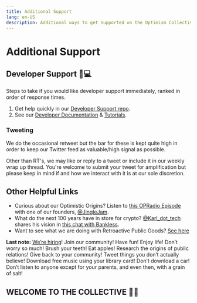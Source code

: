 ```yaml
---
title: Additional Support
lang: en-US
description: Additional ways to get supported on the Optimism Collective.
---
```


# Additional Support

## Developer Support 🙋💻

Steps to take if you would like developer support immediately, ranked in order of response times. 

1. Get help quickly in our [Developer Support repo](https://github.com/ethereum-optimism/developers/discussions).
1. See our [Developer Documentation](https://docs.optimism.io/) & [Tutorials](https://github.com/ethereum-optimism/optimism-tutorial).

### Tweeting

We do the occasional retweet but the bar for these is kept quite high in order to keep our Twitter feed as valuable/high signal as possible. 

Other than RT's, we may like or reply to a tweet or include it in our weekly wrap up thread. 
You're welcome to submit your tweet for amplification but please keep in mind if and how we interact with it is at our sole discretion.
 
## Other Helpful Links

* Curious about our Optimistic Origins? Listen to [this OPRadio Episode](https://twitter.com/optimismFND/status/1585015947626426368) with one of our founders, [@JingleJam](https://twitter.com/jinglejamOP).
* What do the next 100 years have in store for crypto? [@Karl_dot_tech](https://twitter.com/karl_dot_tech) shares his vision in [this chat with Bankless](https://www.youtube.com/watch?v=60F2wtjZO5M).
* Want to see what we are doing with Retroactive Public Goods? [See here](/citizens-house/how-retro-funding-works)

**Last note:** [We’re hiring](https://jobs.optimism.io/)! 
Join our community! 
Have fun! 
Enjoy life! 
Don’t worry so much! 
Brush your teeth! 
Eat apples! 
Research the origins of public relations! 
Give back to your community! 
Tweet things you don’t actually believe! 
Download free music using your library card! 
Don’t download a car! 
Don’t listen to anyone except for your parents, and even then, with a grain of salt!
 
## WELCOME TO THE COLLECTIVE 🔴✨
 
